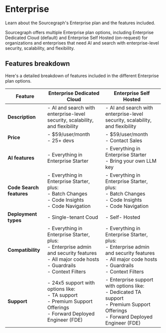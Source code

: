 # Enterprise

<p className="subtitle">Learn about the Sourcegraph's Enterprise plan and the features included.</p>

Sourcegraph offers multiple Enterprise plan options, including Enterprise Dedicated Cloud (default) and Enterprise Self Hosted (on-request) for organizations and enterprises that need AI and search with enterprise-level security, scalability, and flexibility.

## Features breakdown

Here's a detailed breakdown of features included in the different Enterprise plan options.

|       **Feature**        |                                                                    **Enterprise Dedicated Cloud**                                                                    |                                                                      **Enterprise Self Hosted**                                                                      |
| ------------------------ | -------------------------------------------------------------------------------------------------------------------------------------------------------------------- | -------------------------------------------------------------------------------------------------------------------------------------------------------------------- |
| **Description**          | - AI and search with enterprise-level security, scalability, and flexibility                                                                                         | - AI and search with enterprise-level security, scalability, and flexibility                                                                                         |
| **Price**                | - $59/user/month <br /> - 25+ devs                                                                                                                                   | - $59/user/month <br /> - Contact Sales                                                                                                                              |
| **AI features**          | - Everything in Enterprise Starter                                                                                                                                   | - Everything in Enterprise Starter <br /> - Bring your own LLM key                                                                                                   |
| **Code Search features** | - Everything in Enterprise Starter, plus: <br /> - Batch Changes <br /> - Code Insights <br /> - Code Navigation                                                     | - Everything in Enterprise Starter, plus: <br /> - Batch Changes <br /> - Code Insights <br /> - Code Navigation                                                     |
| **Deployment types**     | - Single-tenant Coud                                                                                                                                                 | - Self- Hosted                                                                                                                                                       |
| **Compatibility**        | - Everything in Enterprise Starter, plus: <br /> - Enterprise admin and security features <br /> - All major code hosts <br /> - Guardrails <br /> - Context Filters | - Everything in Enterprise Starter, plus: <br /> - Enterprise admin and security features <br /> - All major code hosts <br /> - Guardrails <br /> - Context Filters |
| **Support**              | - 24x5 support with options like: <br /> - TA support <br /> - Premium Support Offerings <br /> - Forward Deployed Engineer (FDE)                                    | - Enterprise support with options like: <br /> - Dedicated TA support <br /> - Premium Support Offerings <br /> - Forward Deployed Engineer (FDE)                    |
